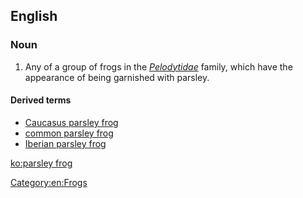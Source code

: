 ==English==
{{wikipedia}}

===Noun===
{{en-noun}}

# Any of a group of frogs in the ''[[Pelodytidae]]'' family, which have the appearance of being garnished with parsley.

====Derived terms====
* [[Caucasus parsley frog]]
* [[common parsley frog]]
* [[Iberian parsley frog]]

[[Category:en:Frogs]]

[[ko:parsley frog]]